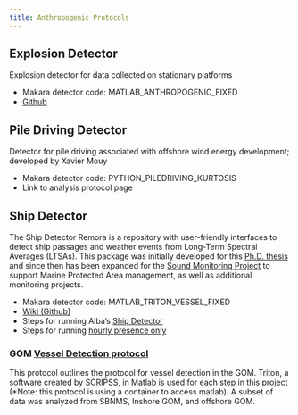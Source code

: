 ```yaml
---
title: Anthropogenic Protocols
---
```


## Explosion Detector

Explosion detector for data collected on stationary platforms

* Makara detector code: MATLAB\_ANTHROPOGENIC\_FIXED
* [Github](https://github.com/MarineBioAcousticsRC/Explosions-Detector)  

## Pile Driving Detector

Detector for pile driving associated with offshore wind energy development; developed by Xavier Mouy

* Makara detector code: PYTHON\_PILEDRIVING\_KURTOSIS  
* Link to analysis protocol page

## Ship Detector

The Ship Detector Remora is a repository with user-friendly interfaces to detect ship passages and weather events from Long-Term Spectral Averages (LTSAs). This package was initially developed for this [Ph.D. thesis](https://upcommons.upc.edu/handle/2117/129269) and since then has been expanded for the [Sound Monitoring Project](https://sanctuaries.noaa.gov/science/monitoring/sound/) to support Marine Protected Area management, as well as additional monitoring projects.

* Makara detector code: MATLAB\_TRITON\_VESSEL\_FIXED  
* [Wiki (Github)](https://github.com/MarineBioAcousticsRC/Triton/wiki/Ship-Detector)  
* Steps for running Alba’s [Ship Detector](https://docs.google.com/document/d/1uAbYtp8gZcKZWZzKJS0YLKObNdlicszK/edit?usp=sharing&ouid=116688690465000616014&rtpof=true&sd=true)  
* Steps for running [hourly presence only](https://docs.google.com/document/d/1-m_oLFPi9YIsWrxgC9eDsz0OMq74Tw2U/edit?usp=sharing&ouid=116688690465000616014&rtpof=true&sd=true)

### GOM [Vessel Detection protocol](https://docs.google.com/document/d/1NGepbb8-vDmIcop8Ek-N2qNqQwnm7q_M/edit?usp=sharing&ouid=116688690465000616014&rtpof=true&sd=true)

This protocol outlines the protocol for vessel detection in the GOM. Triton, a software created by SCRIPSS, in Matlab is used for each step in this project (\*Note: this protocol is using a container to access matlab). A subset of data was analyzed from SBNMS, Inshore GOM, and offshore GOM. 